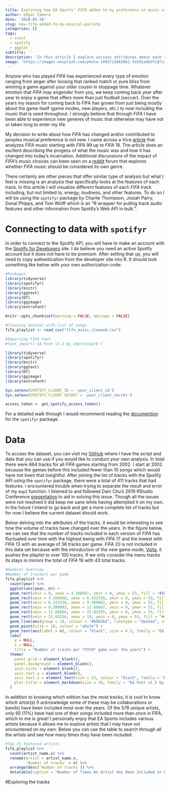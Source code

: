 ```yaml
---
title: Exploring how EA Sports' FIFA added to my preference in music using the spotifyr package in R
author: Edgar Zamora
date: '2020-05-20'
slug: how-fifa-added-to-my-musical-pallete
categories: []
tags:
  - rvest
  - spotify
  - ggplot
subtitle: ''
description: 'In this article I explore various attributes about each track from the FIFA video game using the spotifyr package in R'
image: 'https://images.unsplash.com/photo-1493711662062-fa541adb3fc8?ixlib=rb-1.2.1&ixid=eyJhcHBfaWQiOjEyMDd9&auto=format&fit=crop&w=750&q=80'
---
```


Anyone who has played *FIFA* has experienced every type of emotion ranging from anger after loosing that ranked match or pure bliss from winning a game against your older cousin in stoppage time. Whatever emotion that *FIFA* may engender from you, we keep coming back year after year to enjoy a game that offers more than just football (soccer). Over the years my reason for coming back to FIFA has grown from just being mostly about the game itself (game modes, new players, etc.) to now including the music that is used throughout. I strongly believe that through *FIFA* I have been able to experience new generes of music that otherwise may have not or taken long to enter my life.

My decision to write about how *FIFA* has changed and/or contributed to peoples musical preference is not new. I came across a Vice [article](https://www.vice.com/en_us/article/9k3jga/how-fifa-games-changed-our-tastes-in-music) that analyzes *FIFA* music starting with *FIFA* 99 up to *FIFA* 18. The article does an excllent describing the progess of what the music was and how it has changed into today's incarnation. Additional discussions of the impact of *FIFA*'s music choices can been seen on a [reddit](https://www.reddit.com/r/FIFA/comments/7nnx6f/fifa_music_should_be_considered_its_own_genre/) forum that explores whether *FIFA* music should be considered its own genre. 

There certainly are other pieces that offer similar type of analysis but what I feel is missing is an analysis that specifically looks at the features of each track. In this article I will visualize different features of each *FIFA* track including, but not limited to, energy, loudness, and other features. To do so I will be using the `spotifyr` package by Charlie Thompson, Josiah Parry, Donal Phipps, and Tom Wolff which is an "R wrapper for pulling track audio features and other information from Spotify’s Web API in bulk.". 


# Connecting to data with `spotifyr`

In order to connect to the Spotify API, you will have to make an account with the [Spotify for Developers](https://developer.spotify.com/dashboard/) site. I do believe you need an active Spotify account but it does not have to be premium. After setting that up, you will need to copy authentication from the developer site into R. It should look something like below with your own authorization code:

```r
#Packages
library(tidyverse)
library(spotifyr)
library(knitr)
library(ggtext)
library(DT)
library(ggimage)
library(extrafont)

knitr::opts_chunk$set(warning = FALSE, message = FALSE)

#Cleaning dataset with list of songs
fifa_playlist <- read_csv("fifa_music_cleaned.csv")

#Importing FIFA font
#font_import('EA Font v1.5 by Ghettoshark')

```


```r
library(tidyverse)
library(spotifyr)
library(knitr)
library(ggtext)
library(DT)
library(ggimage)
library(extrafont)

Sys.setenv(SPOTIFY_CLIENT_ID = 'your_client_id')
Sys.setenv(SPOTIFY_CLIENT_SECRET = 'your_client_secret')

access_token <- get_spotify_access_token()
```

For a detailed walk through I would recommend reading the [documention](https://www.rcharlie.com/spotifyr/) for the `spotifyr` package. 

# Data

To access the dataset, you can visit my [GitHub](https://github.com/Edgar-Zamora/Edgar-Zamora.github.io/tree/master/content/post/fifa_music) where I have the script and data that you can use if you would like to conduct your own analysis. In total there were 664 tracks for all *FIFA* games starting from 2002. I start at 2002 because the games before this included fewer than 10 songs which would have not been that insightful. After joining the list of tracks with the Spotify API using the `spotifyr` package, there were a total of 411 tracks that had features. I encountered trouble when trying to separate the result and error of my `map2` function. I listened to and followed Dani Chu's 2019 RStudio Conference [presentation](https://docs.google.com/presentation/d/1P9iT_TQUoxxCyvkfCLe5Y-9xBWpHh7btlP2mQ3XyNOM/edit#slide=id.g54c124210e_0_0) to aid in solving this issue. Though all the issues were not resolved it did keep me sane while having attempted it on my own. In the future I intend to go back and get a more complete list of tracks but for now I believe the current dataset should work.


Below delving into the attributes of the tracks, it would be interesting to see how the volume of tracks have changed over the years. In the figure below, we can see that the number of tracks included in each version of *FIFA* has fluctuated over time with the highest being with *FIFA* 17 and the lowest with *FIFA* 13 with an average of 36 tracks per game. *FIFA* 20 is not included in this data set because with the introduction of the new game mode, [Volta](https://www.goal.com/en-us/news/fifa-20-volta-what-is-the-new-5-a-side-mode-how-is-it/13tbwqka87rab12rw9noitdpzt), it pushes the playlist to over 100 tracks. If we only consider the menu tracks its stays in mirrors the total of *FIFA* 19 with 43 total tracks.

```r
#General Overview
#Number of trackers per game
fifa_playlist %>% 
  count(year) %>% 
  ggplot(aes(year, n)) +
  geom_rect(xmin = 0, xmax = 3.166667, ymin = 0, ymax = 53, fill = "#5b8b32", alpha = .1) +
  geom_rect(xmin = 3.166668, xmax = 6.333335, ymin = 0, ymax = 53, fill = "#4a6f28", alpha = .1) +
  geom_rect(xmin = 6.333336, xmax = 9.500002, ymin = 0, ymax = 53, fill = "#5b8b32", alpha = .1) +
  geom_rect(xmin = 9.500003, xmax = 12.66667, ymin = 0, ymax = 53, fill = "#4a6f28", alpha = .1) +
  geom_rect(xmin = 12.66668, xmax = 15.83335, ymin = 0, ymax = 53, fill = "#5b8b32", alpha = .1) +
  geom_rect(xmin = 15.83336, xmax = 19, ymin = 0, ymax = 53, fill = "#4a6f28", alpha = .1) +
  geom_line(aes(group = 1), colour = "#b6b3b3", linetype = "dashed", alpha =  .4) +
  geom_point(size = 16, colour = "white") +
  geom_text(aes(label = n), colour = "black", size = 6.5, family = "EA Font v1.5 by Ghettoshark") +
  labs(
    y = NULL,
    x = NULL,
    title = "Number of tracks per *FIFA* game over the years") +
  theme(
    panel.grid = element_blank(),
    panel.background = element_blank(),
    axis.ticks = element_blank(),
    axis.text.y = element_blank(),
    axis.text.x = element_text(size = 12, colour = "black", family = "EA Font v1.5 by Ghettoshark"),
    plot.title = element_markdown(size = 28, family = "EA Font v1.5 by Ghettoshark", face = "plain")
  )
```


In addition to knowing which edition has the most tracks, it is cool to know which artist(s) (I acknowledge some of these may be collaborations or bands) have been included most over the years. Of the 578 unique artists, only 65 (11%) have had one of their songs included more than once in FIFA, which to me is great! I personally enjoy that EA Sports includes various artists because it allows me to explore artists that I may have not encountered on my own. Below you can use the table to search through all the artists and see how many times they have been included.

```r
#Top 25 featured artists
fifa_playlist %>% 
  count(artist_name.x) %>%
  rename(Artist = artist_name.x,
         `Number of tracks` = n) %>% 
  arrange(desc(`Number of tracks`)) %>% 
  datatable(caption = "Number of Times An Artist Has Been Included in FIFA")
```

#Exploring the tracks

```r

```







